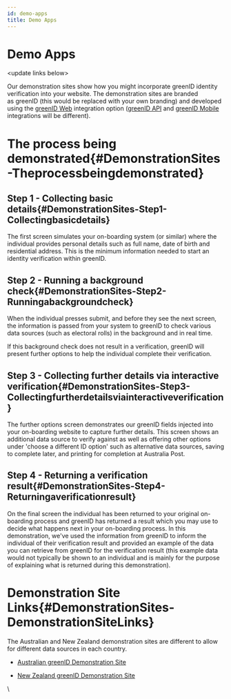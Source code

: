 ```yaml
---
id: demo-apps
title: Demo Apps
---
```


# Demo Apps

\<update links below>

Our demonstration sites show how you might incorporate greenID identity verification into your website. The demonstration sites are branded as greenID (this would be replaced with your own branding) and developed using the [greenID Web](https://vixverify.atlassian.net/wiki/spaces/GREEN/pages/8880210/greenID+Web) integration option ([greenID API](https://vixverify.atlassian.net/wiki/spaces/GREEN/pages/8880212/greenID+API) and [greenID Mobile](https://vixverify.atlassian.net/wiki/spaces/GREEN/pages/14286909/greenID+Mobile) integrations will be different).

# The process being demonstrated{#DemonstrationSites-Theprocessbeingdemonstrated}

## Step 1 - Collecting basic details{#DemonstrationSites-Step1-Collectingbasicdetails}

The first screen simulates your on-boarding system (or similar) where the individual provides personal details such as full name, date of birth and residential address. This is the minimum information needed to start an identity verification within greenID. 

## Step 2 - Running a background check{#DemonstrationSites-Step2-Runningabackgroundcheck}

When the individual presses submit, and before they see the next screen, the information is passed from your system to greenID to check various data sources (such as electoral rolls) in the background and in real time.

If this background check does not result in a verification, greenID will present further options to help the individual complete their verification.

## Step 3 - Collecting further details via interactive verification{#DemonstrationSites-Step3-Collectingfurtherdetailsviainteractiveverification}

The further options screen demonstrates our greenID fields injected into your on-boarding website to capture further details. This screen shows an additional data source to verify against as well as offering other options under 'choose a different ID option' such as alternative data sources, saving to complete later, and printing for completion at Australia Post. 

## Step 4 - Returning a verification result{#DemonstrationSites-Step4-Returningaverificationresult}

On the final screen the individual has been returned to your original on-boarding process and greenID has returned a result which you may use to decide what happens next in your on-boarding process. In this demonstration, we've used the information from greenID to inform the individual of their verification result and provided an example of the data you can retrieve from greenID for the verification result (this example data would not typically be shown to an individual and is mainly for the purpose of explaining what is returned during this demonstration).

# Demonstration Site Links{#DemonstrationSites-DemonstrationSiteLinks}

The Australian and New Zealand demonstration sites are different to allow for different data sources in each country.

- [Australian greenID Demonstration Site](https://test-au.vixverify.com/verification/customers/greenid_simpleui_demo/simpleui-demo.html)

- [New Zealand greenID Demonstration Site](https://test-au.vixverify.com/verification/customers/greenid-nz/simpleui-demo.html)

\
